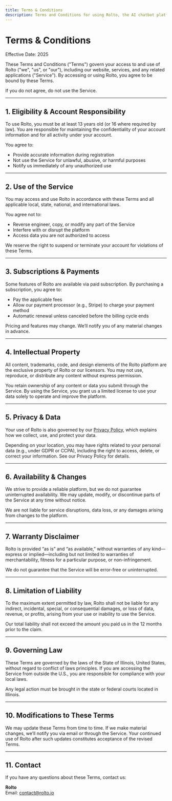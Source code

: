```yaml
---
title: Terms & Conditions
description: Terms and Conditions for using Rolto, the AI chatbot platform.
---
```


# Terms & Conditions

Effective Date: 2025

These Terms and Conditions ("Terms") govern your access to and use of Rolto ("we", "us", or "our"), including our website, services, and any related applications ("Service"). By accessing or using Rolto, you agree to be bound by these Terms.

If you do not agree, do not use the Service.

---

## 1. Eligibility & Account Responsibility

To use Rolto, you must be at least 13 years old (or 16 where required by law). You are responsible for maintaining the confidentiality of your account information and for all activity under your account.

You agree to:
- Provide accurate information during registration
- Not use the Service for unlawful, abusive, or harmful purposes
- Notify us immediately of any unauthorized use

---

## 2. Use of the Service

You may access and use Rolto in accordance with these Terms and all applicable local, state, national, and international laws.

You agree not to:
- Reverse engineer, copy, or modify any part of the Service
- Interfere with or disrupt the platform
- Access data you are not authorized to access

We reserve the right to suspend or terminate your account for violations of these Terms.

---

## 3. Subscriptions & Payments

Some features of Rolto are available via paid subscription. By purchasing a subscription, you agree to:
- Pay the applicable fees
- Allow our payment processor (e.g., Stripe) to charge your payment method
- Automatic renewal unless canceled before the billing cycle ends

Pricing and features may change. We’ll notify you of any material changes in advance.

---

## 4. Intellectual Property

All content, trademarks, code, and design elements of the Rolto platform are the exclusive property of Rolto or our licensors. You may not use, reproduce, or distribute any content without express permission.

You retain ownership of any content or data you submit through the Service. By using the Service, you grant us a limited license to use your data solely to operate and improve the platform.

---

## 5. Privacy & Data

Your use of Rolto is also governed by our [Privacy Policy](/privacy), which explains how we collect, use, and protect your data.

Depending on your location, you may have rights related to your personal data (e.g., under GDPR or CCPA), including the right to access, delete, or correct your information. See our Privacy Policy for details.

---

## 6. Availability & Changes

We strive to provide a reliable platform, but we do not guarantee uninterrupted availability. We may update, modify, or discontinue parts of the Service at any time without notice.

We are not liable for service disruptions, data loss, or any damages arising from changes to the platform.

---

## 7. Warranty Disclaimer

Rolto is provided “as is” and “as available,” without warranties of any kind—express or implied—including but not limited to warranties of merchantability, fitness for a particular purpose, or non-infringement.

We do not guarantee that the Service will be error-free or uninterrupted.

---

## 8. Limitation of Liability

To the maximum extent permitted by law, Rolto shall not be liable for any indirect, incidental, special, or consequential damages, or loss of data, revenue, or profits, arising from your use or inability to use the Service.

Our total liability shall not exceed the amount you paid us in the 12 months prior to the claim.

---

## 9. Governing Law

These Terms are governed by the laws of the State of Illinois, United States, without regard to conflict of laws principles. If you are accessing the Service from outside the U.S., you are responsible for compliance with your local laws.

Any legal action must be brought in the state or federal courts located in Illinois.

---

## 10. Modifications to These Terms

We may update these Terms from time to time. If we make material changes, we’ll notify you via email or through the Service. Your continued use of Rolto after such updates constitutes acceptance of the revised Terms.

---

## 11. Contact

If you have any questions about these Terms, contact us:

**Rolto**  
Email: [contact@rolto.io](mailto:contact@rolto.io)